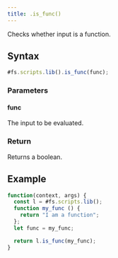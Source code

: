 ```yaml
---
title: .is_func()
---
```


Checks whether input is a function.

## Syntax

```js
#fs.scripts.lib().is_func(func);
```

### Parameters

#### func

The input to be evaluated.

### Return

Returns a boolean.

## Example

```js
function(context, args) {
  const l = #fs.scripts.lib();
  function my_func () {
    return "I am a function";
  };
  let func = my_func;

  return l.is_func(my_func);
}
```
